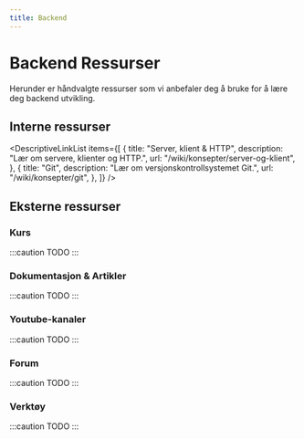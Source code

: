 ```yaml
---
title: Backend
---
```



# Backend Ressurser

Herunder er håndvalgte ressurser som vi anbefaler deg å bruke for å lære deg backend utvikling.

## Interne ressurser

<DescriptiveLinkList
  items={[
    {
      title: "Server, klient & HTTP",
      description: "Lær om servere, klienter og HTTP.",
      url: "/wiki/konsepter/server-og-klient",
    },
    {
      title: "Git",
      description: "Lær om versjonskontrollsystemet Git.",
      url: "/wiki/konsepter/git",
    },
  ]}
/>

## Eksterne ressurser

### Kurs

:::caution TODO
:::

### Dokumentasjon & Artikler

:::caution TODO
:::

### Youtube-kanaler

:::caution TODO
:::

### Forum

:::caution TODO
:::

### Verktøy

:::caution TODO
:::
